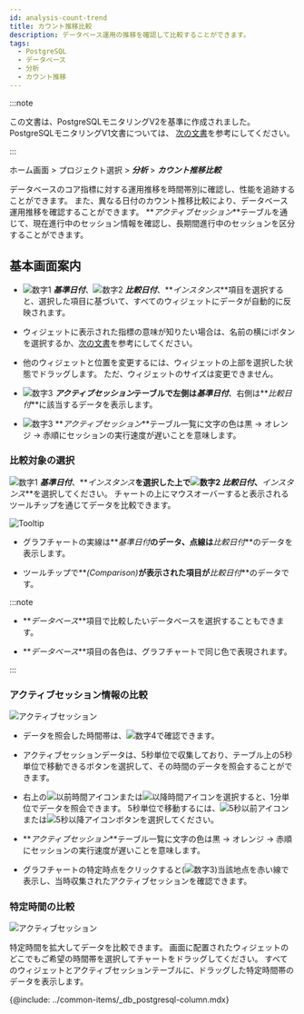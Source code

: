 ```yaml
---
id: analysis-count-trend
title: カウント推移比較
description: データベース運用の推移を確認して比較することができます。
tags:
  - PostgreSQL
  - データベース
  - 分析
  - カウント推移
---
```


:::note

この文書は、PostgreSQLモニタリングV2を基準に作成されました。 PostgreSQLモニタリングV1文書については、 [次の文書](../postgresql-v1/analysis-count-trend)を参考にしてください。

:::

ホーム画面 > プロジェクト選択 > **_分析_** > **_カウント推移比較_**

データベースのコア指標に対する運用推移を時間帯別に確認し、性能を追跡することができます。 また、異なる日付のカウント推移比較により、データベース運用推移を確認することができます。 **_アクティブセッション_**テーブルを通じて、現在進行中のセッション情報を確認し、長期間進行中のセッションを区分することができます。

## 基本画面案内

<ProdImg img='db-compare-count-trend.png' desc='카운트 추이' />

-   ![数字1](/img/number-01.png) **_基準日付_**、![数字2](/img/number-02.png) **_比較日付_**、**_インスタンス_**項目を選択すると、選択した項目に基づいて、すべてのウィジェットにデータが自動的に反映されます。

-   ウィジェットに表示された指標の意味が知りたい場合は、名前の横に<span class='mark'>i</span>ボタンを選択するか、[次の文書](metrics-data-list)を参考にしてください。

-   他のウィジェットと位置を変更するには、ウィジェットの上部を選択した状態でドラッグします。 ただ、ウィジェットのサイズは変更できません。

-   ![数字3](/img/number-03.png) **_アクティブセッション_**テーブルで左側は**_基準日付_**、右側は**_比較日付_**に該当するデータを表示します。

-   ![数字3](/img/number-03.png) **_アクティブセッション_**テーブル一覧に文字の色は黒 → <span class='slow'>オレンジ</span> → <span class='vslow'>赤</span>順にセッションの実行速度が遅いことを意味します。

### 比較対象の選択

![数字1](/img/number-01.png) **_基準日付_**、**_インスタンス_**を選択した上で![数字2](/img/number-02.png) **_比較日付_**、**_インスタンス_**を選択してください。 チャートの上にマウスオーバーすると表示されるツールチップを通じてデータを比較できます。

![Tooltip](/img/db-compare-count-trend-tootip.png)

-   グラフチャートの実線は**_基準日付_**のデータ、点線は**_比較日付_**のデータを表示します。

-   ツールチップで**_(Comparison)_**が表示された項目が**_比較日付_**のデータです。

:::note

-   **_データベース_**項目で比較したいデータベースを選択することもできます。

-   **_データベース_**項目の各色は、グラフチャートで同じ色で表現されます。

:::

### アクティブセッション情報の比較

![アクティブセッション](/img/db-compare-count-trend-activesession.png)

-   データを照会した時間帯は、![数字4](/img/number-04.png)で確認できます。

-   アクティブセッションデータは、5秒単位で収集しており、テーブル上の5秒単位で移動できるボタンを選択して、その時間のデータを照会することができます。

-   右上の![以前時間アイコン](/img/ico-left-time.svg)または![以降時間アイコン](/img/ico-right-time.svg)を選択すると、1分単位でデータを照会できます。 5秒単位で移動するには、![5秒以前アイコン](/img/ic-caret-left.svg)または![5秒以降アイコン](/img/ic-caret-right.svg)ボタンを選択してください。

-   **_アクティブセッション_**テーブル一覧に文字の色は黒 → <span class='slow'>オレンジ</span> → <span class='vslow'>赤</span>順にセッションの実行速度が遅いことを意味します。

-   グラフチャートの特定時点をクリックすると(![数字3](/img/number-03.png))当該地点を赤い線で表示し、当時収集されたアクティブセッションを確認できます。

### 特定時間の比較

![アクティブセッション](/img/db-count-trend-extend-time.png)

特定時間を拡大してデータを比較できます。 画面に配置されたウィジェットのどこでもご希望の時間帯を選択してチャートをドラッグしてください。 すべてのウィジェットとアクティブセッションテーブルに、ドラッグした特定時間帯のデータを表示します。

<!--컬럼 정보 안내-->

{@include: ../common-items/_db_postgresql-column.mdx} 
